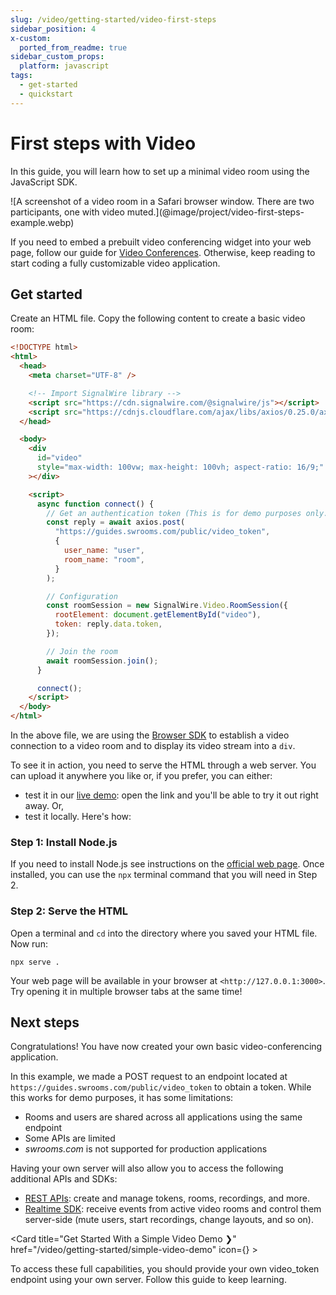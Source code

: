 ```yaml
---
slug: /video/getting-started/video-first-steps
sidebar_position: 4
x-custom:
  ported_from_readme: true
sidebar_custom_props:
  platform: javascript
tags:
  - get-started
  - quickstart
---
```


# First steps with Video

In this guide, you will learn how to set up a minimal video room using the JavaScript SDK.

<Frame caption="The end result.">
![A screenshot of a video room in a Safari browser window. There are two participants, one with video muted.](@image/project/video-first-steps-example.webp)
</Frame>

If you need to embed a prebuilt video conferencing widget into your web page, follow our guide for [Video Conferences](/video/conference). Otherwise, keep reading to start coding a fully customizable video application.

## Get started

Create an HTML file. Copy the following content to create a basic video room:

```html
<!DOCTYPE html>
<html>
  <head>
    <meta charset="UTF-8" />

    <!-- Import SignalWire library -->
    <script src="https://cdn.signalwire.com/@signalwire/js"></script>
    <script src="https://cdnjs.cloudflare.com/ajax/libs/axios/0.25.0/axios.min.js"></script>
  </head>

  <body>
    <div
      id="video"
      style="max-width: 100vw; max-height: 100vh; aspect-ratio: 16/9;"
    ></div>

    <script>
      async function connect() {
        // Get an authentication token (This is for demo purposes only. Not for production use!)
        const reply = await axios.post(
          "https://guides.swrooms.com/public/video_token",
          {
            user_name: "user",
            room_name: "room",
          }
        );

        // Configuration
        const roomSession = new SignalWire.Video.RoomSession({
          rootElement: document.getElementById("video"),
          token: reply.data.token,
        });

        // Join the room
        await roomSession.join();
      }

      connect();
    </script>
  </body>
</html>
```

In the above file, we are using the [Browser SDK](/sdks/browser-sdk) to establish a video connection to a video room and to display its video stream into a `div`.

To see it in action, you need to serve the HTML through a web server. You can upload it anywhere you like or, if you prefer, you can either:

- test it in our [live demo](https://codesandbox.io/s/getting-started-42v0s?file=/index.html): open the link and you'll be able to try it out right away. Or,
- test it locally. Here's how:

### Step 1: Install Node.js

If you need to install Node.js see instructions on the [official web page](https://nodejs.org/en/). Once installed, you can use the `npx` terminal command that you will need in Step 2.

### Step 2: Serve the HTML

Open a terminal and `cd` into the directory where you saved your HTML file. Now run:

```shell
npx serve .
```

Your web page will be available in your browser at `<http://127.0.0.1:3000>`. Try opening it in multiple browser tabs at the same time!

## Next steps

Congratulations! You have now created your own basic video-conferencing application.

In this example, we made a POST request to an endpoint located at `https://guides.swrooms.com/public/video_token` to obtain a token. While this works for demo purposes, it has some limitations:

- Rooms and users are shared across all applications using the same endpoint
- Some APIs are limited
- _swrooms.com_ is not supported for production applications

Having your own server will also allow you to access the following additional APIs and SDKs:

- [REST APIs](/rest): create and manage tokens, rooms, recordings, and more.
- [Realtime SDK](/sdks/realtime-sdk/): receive events from active video rooms and control them server-side (mute users, start recordings, change layouts, and so on).


<Card title="Get Started With a Simple Video Demo ❯" href="/video/getting-started/simple-video-demo" icon={<FaVideo />} >

To access these full capabilities, you should provide your own video_token endpoint using your own server. Follow this guide to keep learning.

</Card>

